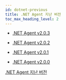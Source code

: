 ```yaml
---
id: dotnet-previous
title: .NET Agent 지난 버전
toc_max_heading_level: 2
---
```



* [.NET Agent v2.0.3](dotnet-2_0_3)

* [.NET Agent v2.0.2](dotnet-2_0_2)

* [.NET Agent v2.0.1](dotnet-2_0_1)

* [.NET Agent v2.0.0](dotnet-2_0_0)

[.NET Agent 지난 버전](https://deprecated-docs.whatap.io/kr/releasenotes/#net-agent-release-notes)